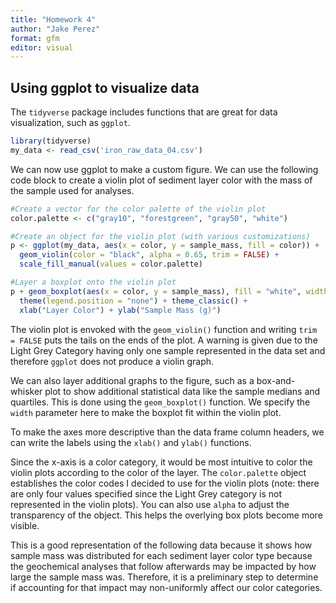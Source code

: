 ```yaml
---
title: "Homework 4"
author: "Jake Perez"
format: gfm
editor: visual
---
```


## Using ggplot to visualize data

The `tidyverse` package includes functions that are great for data visualization, such as `ggplot`.

```r
library(tidyverse)
my_data <- read_csv('iron_raw_data_04.csv')
```

We can now use ggplot to make a custom figure. We can use the following code block to create a violin plot of sediment layer color with the mass of the sample used for analyses.

```r
#Create a vector for the color palette of the violin plot
color.palette <- c("gray10", "forestgreen", "gray50", "white")

#Create an object for the violin plot (with various customizations)
p <- ggplot(my_data, aes(x = color, y = sample_mass, fill = color)) +
  geom_violin(color = "black", alpha = 0.65, trim = FALSE) + 
  scale_fill_manual(values = color.palette)

#Layer a boxplot onto the violin plot
p + geom_boxplot(aes(x = color, y = sample_mass), fill = "white", width = 0.1) +
  theme(legend.position = "none") + theme_classic() + 
  xlab("Layer Color") + ylab("Sample Mass (g)")
```

The violin plot is envoked with the `geom_violin()` function and writing `trim = FALSE` puts the tails on the ends of the plot. A warning is given due to the Light Grey Category having only one sample represented in the data set and therefore `ggplot` does not produce a violin graph.

We can also layer additional graphs to the figure, such as a box-and-whisker plot to show additional statistical data like the sample medians and quartiles. This is done using the `geom_boxplot()` function. We specify the `width` parameter here to make the boxplot fit within the violin plot.

To make the axes more descriptive than the data frame column headers, we can write the labels using the `xlab()` and `ylab()` functions.

Since the x-axis is a color category, it would be most intuitive to color the violin plots according to the color of the layer. The `color.palette` object establishes the color codes I decided to use for the violin plots (note: there are only four values specified since the Light Grey category is not represented in the violin plots). You can also use `alpha` to adjust the transparency of the object. This helps the overlying box plots become more visible.

This is a good representation of the following data because it shows how sample mass was distributed for each sediment layer color type because the geochemical analyses that follow afterwards may be impacted by how large the sample mass was. Therefore, it is a preliminary step to determine if accounting for that impact may non-uniformly affect our color categories.
